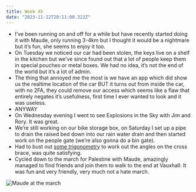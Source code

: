 ```yaml
---
title: Week 45
date: "2023-11-12T20:11:00.322Z"
---
```


- I’ve been running on and off for a while but have recently started doing it with Maude, only running 3-4km but I thought it would be a nightmare but it’s fun, she seems to enjoy it too.
- On Tuesday we noticed our car had been stolen, the keys live on a shelf in the kitchen but we’ve since found out that a lot of people keep them in special pouches or metal boxes. We had no idea, it’s not the end of the world but it’s a lot of admin.
- The thing that annoyed me the most is we have an app which did show us the realtime location of the car BUT it turns out from inside the car, with no 2FA, they could remove our access which seems like a flaw that entirely negates it’s usefulness, first time I ever wanted to look and it was useless.
- ANYWAY
- On Wednesday evening I went to see Explosions in the Sky with Jim and Rory. It was great.
- We’re still working on our bike storage box, on Saturday I set up a pipe to drain the raised bed down into our rain water drain and then started work on the people gate (we’re also gonna do a bin gate).
- Had to bust out [some trigonometry](https://math.stackexchange.com/questions/2982148/finding-angle-and-length-of-brace-given-unknown-dimension) to work out the angles on the cross brace, was quite satisfying.
- Cycled down to the march for Palestine with Maude, amazingly managed to find friends and join them to walk to the end at Vauxhall. It was fun and very friendly, very much not a hate march.

![Maude at the march](https://imagedelivery.net/tfgleCjJafHVtd2F4ngDnQ/IMG_0372/medium)
